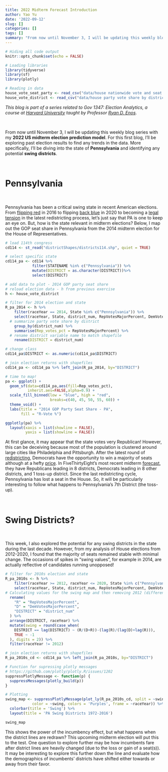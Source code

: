 ```yaml
---
title: 2022 Midterm Forecast Introduction
author: Yao Yu
date: '2022-09-12'
slug: []
categories: []
tags: []
summary: "From now until November 3, I will be updating this weekly blog series with my **2022 US midterm election prediction model**. For this first blog, I'll be exploring past election results to find any trends in the data. More specifically, I'll be diving into the state of **Pennsylvania** and identifying any potential **swing districts**."
---
```


```r
# Hiding all code output
knitr::opts_chunk$set(echo = FALSE)

# Loading libraries
library(tidyverse)
library(sf)
library(plotly)

# Reading in data
house_vote_seat_party <- read_csv("data/house nationwide vote and seat share by party 1948-2020.csv")
house_vote_district <- read_csv("data/house party vote share by district 1948-2020.csv")
```

*This blog is part of a series related to Gov 1347: Election Analytics, a course at [Harvard University](https://www.harvard.edu/) taught by Professor [Ryan D. Enos](http://ryandenos.com/)*.

<br>

From now until November 3, I will be updating this weekly blog series with my **2022 US midterm election prediction model**. For this first blog, I'll be exploring past election results to find any trends in the data. More specifically, I'll be diving into the state of **Pennsylvania** and identifying any potential **swing districts**.

<br>

# Pennsylvania

<br>

Pennsylvania has been a critical swing state in recent American elections. From [flipping red](https://www.washingtonpost.com/news/the-fix/wp/2016/11/15/the-counties-that-flipped-parties-to-swing-the-2016-election/) in 2016 to flipping [back blue](https://www.politico.com/news/2020/11/07/how-pennsylvania-was-won-434974) in 2020 to becoming a [legal tension](https://www.politico.com/news/2022/01/13/pa-redistricting-527087) in the latest redistricting process, let's just say that PA is one to keep an eye on. But, how is the state relevant in midterm elections? Below, I map out the GOP seat share in Pennsylvania from the 2014 midterm election for the House of Representatives.

```r
# load 114th congress
cd114 <- st_read("districtShapes/districts114.shp", quiet = TRUE)

# select specific state 
cd114_pa <- cd114 %>% 
            filter(STATENAME %in% c("Pennsylvania")) %>%
            mutate(DISTRICT = as.character(DISTRICT))%>%
            select(DISTRICT)

# add data to plot - 2014 GOP party seat share
# reload election data - h from previous exercise
h <- house_vote_district

# filter for 2014 election and state
R_pa_2014 <- h %>%
    filter(raceYear == 2014, State %in% c("Pennsylvania")) %>%
    select(raceYear, State, district_num, RepVotesMajorPercent, DemVotesMajorPercent) %>%
  # summarize party vote share by district
    group_by(district_num) %>%
    summarise(Rep_votes_pct = RepVotesMajorPercent) %>%
  # rename district variable name to match shapefile
    rename(DISTRICT = district_num)

# change class
cd114_pa$DISTRICT <- as.numeric(cd114_pa$DISTRICT)

# join election returns with shapefiles
cd114_pa <- cd114_pa %>% left_join(R_pa_2014, by="DISTRICT")

# time to map!
pa <- ggplot() + 
  geom_sf(data=cd114_pa,aes(fill=Rep_votes_pct),
          inherit.aes=FALSE,alpha=0.9) + 
  scale_fill_binned(low = "blue", high = "red", 
                    breaks=c(40, 45, 50, 55, 60)) +
  theme_void() +
  labs(title = "2014 GOP Party Seat Share - PA",
       fill = "R-Vote %")

ggplotly(pa) %>% 
  layout(xaxis = list(showline = FALSE),
         yaxis = list(showline = FALSE))
```

At first glance, it may appear that the state votes very Republican! However, this can be deceiving because most of the population is clustered around large cities like Philadelphia and Pittsburgh. After the latest round of [redistricting](https://projects.fivethirtyeight.com/redistricting-2022-maps/pennsylvania/updated_preliminary_plan/), Democrats have the opportunity to win a majority of seats although at a hefty [price](https://www.spotlightpa.org/news/2022/09/pa-redistricting-political-maps-law-firm-legal-bill-costs/). In FiveThirtyEight's most recent midterm [forecast](https://projects.fivethirtyeight.com/2022-election-forecast/house/?cid=rrpromo), they have Republicans leading in 8 districts, Democrats leading in 8 other districts, and 1 toss-up district. Since the last redistricting cycle, Pennsylvania has lost a seat in the House. So, it will be particularly interesting to follow what happens to Pennsylvania's 7th District (the toss-up).

<br>

# Swing Districts?

<br>

This week, I also explored the potential for any swing districts in the state during the last decade. However, from my analysis of House elections from 2012-2020, I found that the majority of seats remained stable with minimal change. The occasions of spikes in "swing values", for example in 2014, are actually reflective of candidates running unopposed!

```r
# filter for 2010s election and state
R_pa_2010s <- h %>%
    filter(raceYear >= 2012, raceYear <= 2020, State %in% c("Pennsylvania")) %>%
    select(raceYear, State, district_num, RepVotesMajorPercent, DemVotesMajorPercent) %>%
# Calculating values for the swing map and then removing 2012 (different map before?)
  rename(
    "R" = "RepVotesMajorPercent",
    "D" = "DemVotesMajorPercent",
    "DISTRICT" = "district_num"
  ) %>% 
  arrange(DISTRICT, raceYear) %>% 
  mutate(swing = round(case_when(
    DISTRICT == lag(DISTRICT) ~ (R/(D+R))-(lag(R)/(lag(D)+lag(R))),
    TRUE ~ -1
  ), digits = 2)) %>% 
  filter(raceYear != 2012)

# join election returns with shapefiles
R_pa_2010s_cd <- cd114_pa %>% left_join(R_pa_2010s, by="DISTRICT")

# Function for supressing plotly messages
# https://github.com/plotly/plotly.R/issues/1202
suppressPlotlyMessage <- function(p) {
  suppressMessages(plotly_build(p))
}

# Plotting
swing_map <- suppressPlotlyMessage(plot_ly(R_pa_2010s_cd, split = ~swing, locations = ~DISTRICT,
            color = ~swing, colors = 'Purples', frame = ~raceYear)) %>% 
  colorbar(title = 'Swing') %>% 
  layout(title = 'PA Swing Districts 1972-2016')

swing_map
```

This shows the power of the incumbency effect, but what happens when the district lines are redrawn? This upcoming midterm election will put this to the test. One question to explore further may be how incumbents fare after district lines are heavily changed (due to the loss or gain of a seat(s)). It may be interesting to explore this further down the line and evaluate how the demographics of incumbents' districts have shifted either towards or away from their favor.
